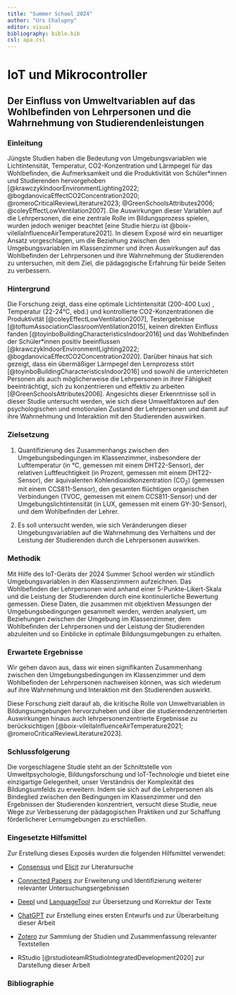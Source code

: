 ```yaml
---
title: "Summer School 2024"
author: "Urs Chalupny"
editor: visual
bibliography: biblo.bib
csl: apa.csl
---
```


# IoT und Mikrocontroller

## Der Einfluss von Umweltvariablen auf das Wohlbefinden von Lehrpersonen und die Wahrnehmung von Studierendenleistungen

### Einleitung

Jüngste Studien haben die Bedeutung von Umgebungsvariablen wie Lichtintensität, Temperatur, CO2-Konzentration und Lärmpegel für das Wohlbefinden, die Aufmerksamkeit und die Produktivität von Schüler\*innen und Studierenden hervorgehoben [@krawczykIndoorEnvironmentLighting2022; @bogdanovicaEffectCO2Concentration2020; @romeroCriticalReviewLiterature2023; @GreenSchoolsAttributes2006; @coleyEffectLowVentilation2007]. Die Auswirkungen dieser Variablen auf die Lehrpersonen, die eine zentrale Rolle im Bildungsprozess spielen, wurden jedoch weniger beachtet [eine Studie hierzu ist @boix-vilellaInfluenceAirTemperature2021]. In diesem Exposé wird ein neuartiger Ansatz vorgeschlagen, um die Beziehung zwischen den Umgebungsvariablen im Klassenzimmer und ihren Auswirkungen auf das Wohlbefinden der Lehrpersonen und ihre Wahrnehmung der Studierenden zu untersuchen, mit dem Ziel, die pädagogische Erfahrung für beide Seiten zu verbessern.

### Hintergrund

Die Forschung zeigt, dass eine optimale Lichtintensität (200-400 Lux) , Temperatur (22-24°C, ebd.) und kontrollierte CO2-Konzentrationen die Produktivität [@coleyEffectLowVentilation2007], Testergebnisse [@toftumAssociationClassroomVentilation2015], keinen direkten Einfluss fanden [@toyinboBuildingCharacteristicsIndoor2016] und das Wohlbefinden der Schüler\*innen positiv beeinflussen [@krawczykIndoorEnvironmentLighting2022; @bogdanovicaEffectCO2Concentration2020]. Darüber hinaus hat sich gezeigt, dass ein übermäßiger Lärmpegel den Lernprozess stört [@toyinboBuildingCharacteristicsIndoor2016] und sowohl die unterrichteten Personen als auch möglicherweise die Lehrpersonen in ihrer Fähigkeit beeinträchtigt, sich zu konzentrieren und effektiv zu arbeiten [@GreenSchoolsAttributes2006]. Angesichts dieser Erkenntnisse soll in dieser Studie untersucht werden, wie sich diese Umweltfaktoren auf den psychologischen und emotionalen Zustand der Lehrpersonen und damit auf ihre Wahrnehmung und Interaktion mit den Studierenden auswirken.

### Zielsetzung

1.  Quantifizierung des Zusammenhangs zwischen den Umgebungsbedingungen im Klassenzimmer, insbesondere der Lufttemperatur (in °C, gemessen mit einem DHT22-Sensor), der relativen Luftfeuchtigkeit (in Prozent, gemessen mit einem DHT22-Sensor), der äquivalenten Kohlendioxidkonzentration (CO~2~) (gemessen mit einem CCS811-Sensor), den gesamten flüchtigen organischen Verbindungen (TVOC, gemessen mit einem CCS811-Sensor) und der Umgebungslichtintensität (in LUX, gemessen mit einem GY-30-Sensor), und dem Wohlbefinden der Lehrer.

2.  Es soll untersucht werden, wie sich Veränderungen dieser Umgebungsvariablen auf die Wahrnehmung des Verhaltens und der Leistung der Studierenden durch die Lehrpersonen auswirken.

### Methodik

Mit Hilfe des IoT-Geräts der 2024 Summer School werden wir stündlich Umgebungsvariablen in den Klassenzimmern aufzeichnen. Das Wohlbefinden der Lehrpersonen wird anhand einer 5-Punkte-Likert-Skala und die Leistung der Studierenden durch eine kontinuierliche Bewertung gemessen. Diese Daten, die zusammen mit objektiven Messungen der Umgebungsbedingungen gesammelt werden, werden analysiert, um Beziehungen zwischen der Umgebung im Klassenzimmer, dem Wohlbefinden der Lehrpersonen und der Leistung der Studierenden abzuleiten und so Einblicke in optimale Bildungsumgebungen zu erhalten.

### Erwartete Ergebnisse

Wir gehen davon aus, dass wir einen signifikanten Zusammenhang zwischen den Umgebungsbedingungen im Klassenzimmer und dem Wohlbefinden der Lehrpersonen nachweisen können, was sich wiederum auf ihre Wahrnehmung und Interaktion mit den Studierenden auswirkt.

::: {#hide .content-visible when-format="html"}
Diese Forschung zielt darauf ab, die kritische Rolle von Umweltvariablen in Bildungsumgebungen hervorzuheben und über die studierendenzentrierten Auswirkungen hinaus auch lehrpersonenzentrierte Ergebnisse zu berücksichtigen [@boix-vilellaInfluenceAirTemperature2021; @romeroCriticalReviewLiterature2023].

### Schlussfolgerung

Die vorgeschlagene Studie steht an der Schnittstelle von Umweltpsychologie, Bildungsforschung und IoT-Technologie und bietet eine einzigartige Gelegenheit, unser Verständnis der Komplexität des Bildungsumfelds zu erweitern. Indem sie sich auf die Lehrpersonen als Bindeglied zwischen den Bedingungen im Klassenzimmer und den Ergebnissen der Studierenden konzentriert, versucht diese Studie, neue Wege zur Verbesserung der pädagogischen Praktiken und zur Schaffung förderlicherer Lernumgebungen zu erschließen.
:::

### Eingesetzte Hilfsmittel

Zur Erstellung dieses Exposés wurden die folgenden Hilfsmittel verwendet:

-   [Consensus](https://consensus.app) und [Elicit](https://elicit.com/) zur Literatursuche

-   [Connected Papers](https://www.connectedpapers.com) zur Erweiterung und Identifizierung weiterer relevanter Untersuchungsergebnissen

-   [Deepl](https://www.deepl.com/translator) und [LanguageTool](https://languagetool.org/de) zur Übersetzung und Korrektur der Texte

-   [ChatGPT](https://chat.openai.com) zur Erstellung eines ersten Entwurfs und zur Überarbeitung dieser Arbeit

-   [Zotero](https://www.zotero.org) zur Sammlung der Studien und Zusammenfassung relevanter Textstellen

-   RStudio [@rstudioteamRStudioIntegratedDevelopment2020] zur Darstellung dieser Arbeit

### Bibliographie
